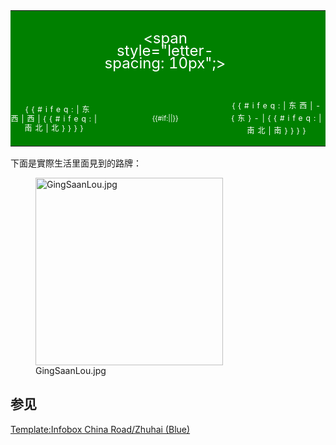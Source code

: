 {| border="0" cellspacing="0" cellpadding="0" style="min-width:250px; margin:auto; {{border-radius|0.4em}}" 
|-
|style="text-align: center; vertical-align: middle; font-size:11px;line-height:20px;padding:4px 0px 8px 2px;background-color:green;color:white; {{border-radius|1.5em 0px 0px 0px}};" |  || style="text-align: center; vertical-align: middle; font-size:24px;line-height:20px;padding:10px 0px 10px 0px;background-color:green;color:white;font:黑体;" | <span style="letter-spacing: 10px";>{{lang|zh-cn|{{{中文道路名称|中文道路名称}}}}}</span> || style="text-align: center; vertical-align: middle; font-size:11px;line-height:20px;padding:4px 2px 8px 0px;background-color:green;color:white; {{border-radius|0px 1.5em 0px 0px}};" | 
|-
|style="text-align: center; vertical-align: middle; font-size:12px;line-height:15px;padding:2px 0px;background-color:green;color:white; {{border-radius|0px 0px 0px 1.5em}};" |　<span style="letter-spacing: 5px">{{#ifeq:{{{道路方向}}}|东西|西|{{#ifeq:{{{道路方向}}}|南北|北}}}}</span>|| style="text-align: center;font-size:11px;line-height:11px;padding:2px 0px; vertical-align: middle; background-color:green;color:white;" | {{#if:{{{道路名称拼音}}}|<span style="text-transform:uppercase; letter-spacing: 0px;">{{lang|en|{{{道路名称拼音|ROAD NAME IN PINYIN}}}}}</span>|<span style="letter-spacing: 0px;">{{lang|en|{{{英文名|Road Name in English}}}}}</span>}} ||style="text-align: center; vertical-align: middle; font-size:12px;line-height:20px; padding:2px 0px; background-color:green;color:white; {{border-radius|0px 0px 1.5em 0px}};" | <span style="letter-spacing: 5px">{{#ifeq:{{{道路方向}}}|东西|-{东}-|{{#ifeq:{{{道路方向}}}|南北|南}}}}</span>　
|}

<noinclude>
下面是實際生活里面見到的路牌：

[[File:GingSaanLou.jpg|300px]]

==参见==
[[Template:Infobox China Road/Zhuhai (Blue)]]
</noinclude>